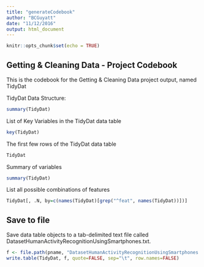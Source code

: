 ```yaml
---
title: "generateCodebook"
author: "BCGuyatt"
date: "11/12/2016"
output: html_document
---
```


```r
knitr::opts_chunk$set(echo = TRUE)
```

## Getting & Cleaning Data - Project Codebook

This is the codebook for the Getting & Cleaning Data project output,
named TidyDat

TidyDat Data Structure:
```r
summary(TidyDat)
```

List of Key Variables in the TidyDat data table
```r
key(TidyDat)
```

The first few rows of the TidyDat data table
```r
TidyDat
```

Summary of variables
```r
summary(TidyDat)
```

List all possible combinations of features
```r
TidyDat[, .N, by=c(names(TidyDat)[grep("^feat", names(TidyDat))])]
```

## Save to file

Save data table objects to a tab-delimited text file called DatasetHumanActivityRecognitionUsingSmartphones.txt.
```r
f <- file.path(pname, "DatasetHumanActivityRecognitionUsingSmartphones.txt")
write.table(TidyDat, f, quote=FALSE, sep="\t", row.names=FALSE)
```